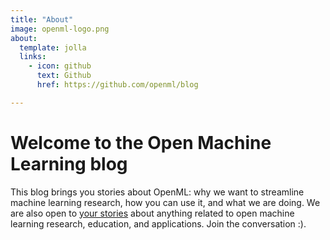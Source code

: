 ```yaml
---
title: "About"
image: openml-logo.png
about:
  template: jolla
  links:
    - icon: github
      text: Github
      href: https://github.com/openml/blog

---
```


# Welcome to the Open Machine Learning blog
This blog brings you stories about OpenML: why we want to streamline machine learning research, how you can use it, and what we are doing. 
We are also open to [your stories](https://github.com/openml/blog#how-to-contribute) about anything related to open machine learning research, education, and applications. 
Join the conversation :).